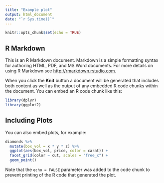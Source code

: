 ```yaml
---
title: "Example plot"
output: html_document
date: "`r Sys.time()`"
---
```


```r
knitr::opts_chunk$set(echo = TRUE)
```

## R Markdown

This is an R Markdown document. Markdown is a simple formatting syntax for authoring HTML, PDF, and MS Word documents. For more details on using R Markdown see <http://rmarkdown.rstudio.com>.

When you click the **Knit** button a document will be generated that includes both content as well as the output of any embedded R code chunks within the document. You can embed an R code chunk like this:

```r
library(dplyr)
library(ggplot2)
```


## Including Plots

You can also embed plots, for example:

```r
diamonds %>% 
  mutate(box_vol = x * y * z) %>% 
  ggplot(aes(box_vol, price, color = carat)) +
  facet_grid(color ~ cut, scales = "free_x") +
  geom_point()
```

Note that the `echo = FALSE` parameter was added to the code chunk to prevent printing of the R code that generated the plot.
